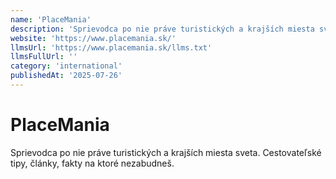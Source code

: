 ```yaml
---
name: 'PlaceMania'
description: 'Sprievodca po nie práve turistických a krajších miesta sveta. Cestovateľské tipy, články, fakty na ktoré nezabudneš.'
website: 'https://www.placemania.sk/'
llmsUrl: 'https://www.placemania.sk/llms.txt'
llmsFullUrl: ''
category: 'international'
publishedAt: '2025-07-26'
---
```


# PlaceMania

Sprievodca po nie práve turistických a krajších miesta sveta. Cestovateľské tipy, články, fakty na ktoré nezabudneš.
